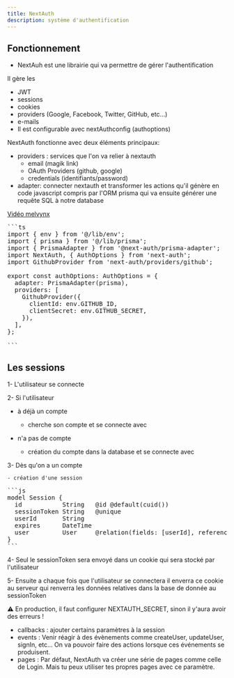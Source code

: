 ```yaml
---
title: NextAuth
description: système d'authentification
---
```


## Fonctionnement

- NextAuh est une librairie qui va permettre de gérer l'authentification

Il gère les 
- JWT
- sessions
- cookies
- providers (Google, Facebook, Twitter, GitHub, etc...)
- e-mails
- Il est configurable avec nextAuthconfig (authoptions)

NextAuth fonctionne avec deux éléments principaux:
- providers : services que l'on va relier à nextauth 
	- email (magik link)
	- OAuth Providers (github, google)
	- credentials (identifiants/password)
- adapter: connecter nextauth et transformer les actions qu'il génère en code javascript compris par l'ORM prisma qui va ensuite générer une requête SQL à notre database

[Vidéo melvynx](https://www.youtube.com/embed/TsVFEtj_Jrw?si=D65N5T13xhyeYRTP)

<Pre>
```ts
import { env } from '@/lib/env';
import { prisma } from '@/lib/prisma';
import { PrismaAdapter } from '@next-auth/prisma-adapter';
import NextAuth, { AuthOptions } from 'next-auth';
import GithubProvider from 'next-auth/providers/github';

export const authOptions: AuthOptions = {
  adapter: PrismaAdapter(prisma),
  providers: [
    GithubProvider({
      clientId: env.GITHUB_ID,
      clientSecret: env.GITHUB_SECRET,
    }),
  ],
};

```
</Pre>

## Les sessions

1- L'utilisateur se connecte

2- Si l'utilisateur 
- à déjà un compte

	- cherche son compte et se connecte avec

- n'a pas de compte

	- création du compte dans la database et se connecte avec

3- Dès qu'on a un compte 

	- création d'une session

<Pre>
```js
model Session {
  id           String   @id @default(cuid())
  sessionToken String   @unique
  userId       String
  expires      DateTime
  user         User     @relation(fields: [userId], references: [id], onDelete: Cascade)
}
```
</Pre>

4- Seul le sessionToken sera envoyé dans un cookie qui sera stocké par l'utilisateur

5- Ensuite a chaque fois que l'utilisateur se connectera il enverra ce cookie au serveur qui renverra les données relatives dans la base de donnée au sessionToken

⚠️ En production, il faut configurer NEXTAUTH_SECRET, sinon il y'aura avoir des erreurs ! 

- callbacks : ajouter certains paramètres à la session
- events : Venir réagir à des évènements comme createUser, updateUser, signIn, etc... On va pouvoir faire des actions lorsque ces événements se produisent.
- pages : Par défaut, NextAuth va créer une série de pages comme celle de Login. Mais tu peux utiliser tes propres pages avec ce paramètre.

